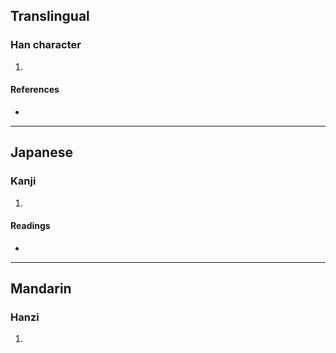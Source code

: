{{character info/new}}
==Translingual==

===Han character===
{{Han char|rn=19|rad=力|as=12|sn=14|four=|canj=FFKS|ids=⿰絭力}}

# {{defn|Han|sort=力12}}

====References====
* {{Han ref|kx=0149.230|dkj=02446|dj=0337.150|hdz=10380.140|uh=52EC|ud=21228}}

----

==Japanese==

===Kanji===
{{ja-kanji|grade=|rs=力12}}

# {{defn|lang=ja|sort=力12}}

====Readings====
* {{ja-readings|on=[[けん]] (ken)|kun=[[つとめる]] (tsutomeru), [[すこやか]] (sukoyaka)}}

----

==Mandarin==

===Hanzi===
{{cmn-hanzi|pin=[[juàn]] ([[juan4]])|wg=chüan<sup>4</sup>}}

# {{defn|lang=cmn|sort=力12}}